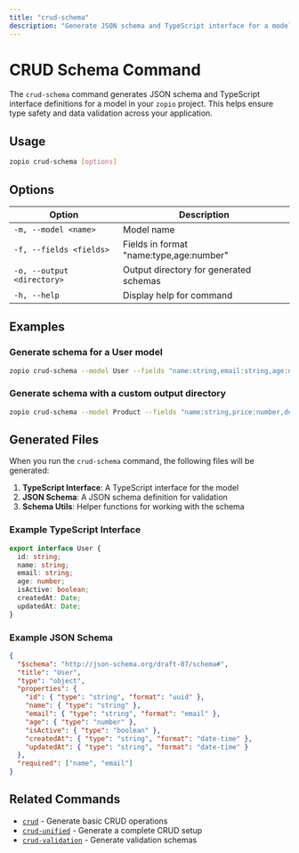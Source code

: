 ```yaml
---
title: "crud-schema"
description: "Generate JSON schema and TypeScript interface for a model"
---
```


# CRUD Schema Command

The `crud-schema` command generates JSON schema and TypeScript interface definitions for a model in your `zopio` project. This helps ensure type safety and data validation across your application.

## Usage

```bash
zopio crud-schema [options]
```

## Options

| Option | Description |
| ------ | ----------- |
| `-m, --model <name>` | Model name |
| `-f, --fields <fields>` | Fields in format "name:type,age:number" |
| `-o, --output <directory>` | Output directory for generated schemas |
| `-h, --help` | Display help for command |

## Examples

### Generate schema for a User model

```bash
zopio crud-schema --model User --fields "name:string,email:string,age:number,isActive:boolean"
```

### Generate schema with a custom output directory

```bash
zopio crud-schema --model Product --fields "name:string,price:number,description:string,inStock:boolean" --output src/schemas
```

## Generated Files

When you run the `crud-schema` command, the following files will be generated:

1. **TypeScript Interface**: A TypeScript interface for the model
2. **JSON Schema**: A JSON schema definition for validation
3. **Schema Utils**: Helper functions for working with the schema

### Example TypeScript Interface

```typescript
export interface User {
  id: string;
  name: string;
  email: string;
  age: number;
  isActive: boolean;
  createdAt: Date;
  updatedAt: Date;
}
```

### Example JSON Schema

```json
{
  "$schema": "http://json-schema.org/draft-07/schema#",
  "title": "User",
  "type": "object",
  "properties": {
    "id": { "type": "string", "format": "uuid" },
    "name": { "type": "string" },
    "email": { "type": "string", "format": "email" },
    "age": { "type": "number" },
    "isActive": { "type": "boolean" },
    "createdAt": { "type": "string", "format": "date-time" },
    "updatedAt": { "type": "string", "format": "date-time" }
  },
  "required": ["name", "email"]
}
```

## Related Commands

- [`crud`](/cli/01_commands/crud) - Generate basic CRUD operations
- [`crud-unified`](/cli/01_commands/crud-unified) - Generate a complete CRUD setup
- [`crud-validation`](/cli/01_commands/crud-validation) - Generate validation schemas

